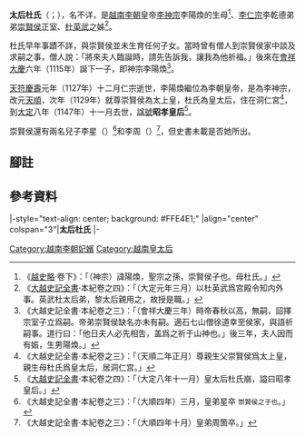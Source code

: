 '''太后杜氏'''（{{vie|v='''Thái hậu Đỗ Thị'''|hn=太后杜氏}}；{{bd|？||1147年|（或1145年）|catIdx=D杜}}），名不详，是[[越南|越南]][[李朝_(越南)|李朝]]皇帝[[李神宗|李神宗]]李陽煥的生母<ref>《[[越史略|越史略]]·卷下》：「（神宗）諱陽煥，聖宗之孫，崇賢侯子也。母杜氏。」</ref>、[[李仁宗|李仁宗]]李乾德弟弟[[崇賢侯|崇賢侯]]正室、[[杜英武|杜英武]]之姊<ref>《[[大越史記全書|大越史記全書]]·本紀卷之四》：「（大定元年三月）以杜英武爲宫殿令知内外事。英武杜太后弟，黎太后親用之，故授是職。」</ref>。

杜氏早年事蹟不詳，與崇賢侯並未生育任何子女。當時曾有僧人到崇賢侯家中談及求嗣之事，僧人說：「將來夫人臨誕時，請先告訴我，讓我為他祈福。」後來在[[會祥大慶|會祥大慶]]六年（1115年）誕下一子，即神宗李陽煥<ref>《大越史記全書·本紀卷之三》：「（會祥大慶三年）時帝春秋以高，無嗣，詔擇宗室子立爲嗣。帝弟崇賢侯缺名亦未有嗣。適石七山僧徐道幸至侯家，與語祈嗣事。道行曰：「他日夫人必先相吿，盖爲之祈于山神也。」後三年，夫人因而有娠，生男陽煥。」</ref>。

[[天符慶壽|天符慶壽]]元年（1127年）十二月仁宗逝世，李陽煥繼位為李朝皇帝，是為李神宗，改元[[天順_(李陽煥)|天順]]，次年（1129年）就尊崇賢侯為太上皇，杜氏為皇太后，住在洞仁宮<ref>《大越史記全書·本紀卷之三》：「（天順二年正月）尊親生父崇賢侯爲太上皇，親生母杜氏爲皇太后，居洞仁宫。」</ref>，到[[大定_(李天祚)|大定]]八年（1147年）十一月去世，[[諡號|諡號]]'''昭孝皇后'''<ref>《[[大越史記全書|大越史記全書]]·本紀卷之四》：「（大定八年十一月）皇太后杜氏崩，謚曰昭孝皇后。」</ref>{{Notetag|但《越史略·卷下》作大定六年九月（1145年）去世<ref name=lcxzlz>《越史略·卷下》「（大定六年九月）太后薨，諡昭孝。」</ref>。}}。

崇賢侯還有兩名兒子李星（{{vie|v=Lý Tinh}}）<ref>《大越史記全書·本紀卷之三》：「（大順四年）三月，皇弟星卒 <small>崇賢侯之子也</small>。」</ref>和李周（{{vie|v=Lý Chu}}）<ref>《大越史記全書·本紀卷之三》：「（大順四年十月）皇弟周箇卒。」</ref>，但史書未載是否她所出。

==腳註==
<references group="註"/>

== 參考資料 ==
{{reflist}}

{{start box}}
|-style="text-align: center; background: #FFE4E1;"
|align="center" colspan="3"|'''太后杜氏'''
|-
{{s-before|[[宸英太后|宸英太后]]}} 
{{s-title|[[越南皇太后列表|越南李朝皇太后]]|1129年－？<br>與[[宸英太后|宸英太后]]同時}} 
{{s-after|[[靈照太后|靈照太后黎氏]]|}} 
{{end box}}

{{丁朝、前黎朝及李朝皇后}}

[[Category:越南李朝妃嬪|Category:越南李朝妃嬪]]
[[Category:越南皇太后|Category:越南皇太后]]
